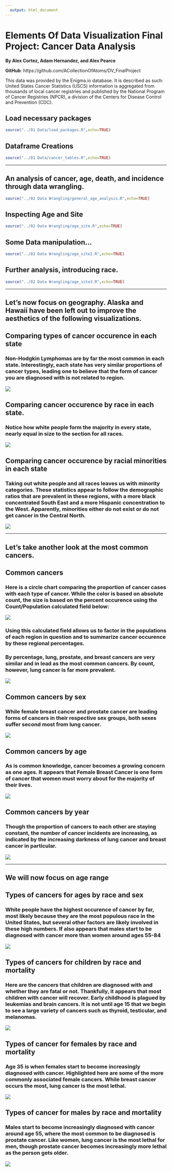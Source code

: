```yaml
---
  output: html_document
---
```

  Elements Of Data Visualization Final Project: Cancer Data Analysis
===
  __By Alex Cortez, Adam Hernandez, and Alex Pearce__

__GitHub__: https://github.com/ACollectionOfAtoms/DV_FinalProject

This data was provided by the Enigma.io database. It is described as such:
United States Cancer Statistics (USCS) information is aggregated from thousands of local cancer registries and published by the National Program of Cancer Registries (NPCR), a division of the Centers for Disease Control and Prevention (CDC).

## Load necessary packages
```r
source("../01 Data/load_packages.R",echo=TRUE)
```

## Dataframe Creations
```r
source("../01 Data/cancer_tables.R",echo=TRUE)
```

***

## An analysis of cancer, age, death, and incidence through data wrangling. 
```r
source("../02 Data Wrangling/general_age_analysis.R",echo=TRUE)
```

## Inspecting Age and Site
```r
source("../02 Data Wrangling/age_site.R",echo=TRUE)
```

## Some Data manipulation...
```r
source("../02 Data Wrangling/age_site2.R",echo=TRUE)
```

## Further analysis, introducing race. 
```r
source("../02 Data Wrangling/age_site3.R",echo=TRUE)
```

***
## Let's now focus on geography. Alaska and Hawaii have been left out to improve the aesthetics of the following visualizations.

## Comparing types of cancer occurence in each state
### Non-Hodgkin Lymphomas are by far the most common in each state. Interestingly, each state has very similar proportions of cancer types, leading one to believe that the form of cancer you are diagnosed with is not related to region.
![](./geographic_site.png)

## Comparing cancer occurence by race in each state.
### Notice how white people form the majority in every state, nearly equal in size to the section for all races.
![](./geographic_site_races.png)

## Comparing cancer occurence by racial minorities in each state
### Taking out white people and all races leaves us with minority categories. These statistics appear to follow the demographic ratios that are prevalent in these regions, with a more black concentrated South East and a more Hispanic concentration to the West. Apparently, minorities either do not exist or do not get cancer in the Central North.
![](./geographic_site_minorities.png)

***
## Let's take another look at the most common cancers.

## Common cancers
### Here is a circle chart comparing the proportion of cancer cases with each type of cancer. While the color is based on absolute count, the size is based on the percent occurence using the Count/Population calculated field below:
![](./calcfield_count_over_population.png)

### Using this calculated field allows us to factor in the populations of each region in question and to summarize cancer occurence by these regional percentages.

### By percentage, lung, prostate, and breast cancers are very similar and in lead as the most common cancers. By count, however, lung cancer is far more prevalent.
![](./common_cancers.png)

## Common cancers by sex
### While female breast cancer and prostate cancer are leading forms of cancers in their respective sex groups, both sexes suffer second most from lung cancer.
![](./common_cancers_sex.png)

## Common cancers by age
### As is common knowledge, cancer becomes a growing concern as one ages. It appears that Female Breast Cancer is one form of cancer that women must worry about for the majority of their lives.
![](./common_cancers_age.png)

## Common cancers by year
### Though the proportion of cancers to each other are staying constant, the number of cancer incidents are increasing, as indicated by the increasing darkness of lung cancer and breast cancer in particular.
![](./common_cancers_year.png)

***

## We will now focus on age range

## Types of cancers for ages by race and sex
### White people have the highest occurence of cancer by far, most likely because they are the most populous race in the United States, but several other factors are likely involved in these high numbers. If also appears that males start to be diagnosed with cancer more than women around ages 55-84
![](./age_range.png)

## Types of cancers for children by race and mortality
### Here are the cancers that children are diagnosed with and whether they are fatal or not. Thankfully, it appears that most children with cancer will recover. Early childhood is plagued by leukemias and brain cancers. It is not until age 15 that we begin to see a large variety of cancers such as thyroid, testicular, and melanomas.
![](./age_range_children.png)

## Types of cancer for females by race and mortality
### Age 35 is when females start to become increasingly diagnosed with cancer. Highlighted here are some of the more commonly associated female cancers. While breast cancer occurs the most, lung cancer is the most lethal.
![](./age_range_female.png)

## Types of cancer for males by race and mortality
### Males start to become increasingly diagnosed with cancer around age 55, where the most common to be diagnosed is prostate cancer. Like women, lung cancer is the most lethal for men, though prostate cancer becomes increasingly more lethal as the person gets older.
![](./age_range_male.png)